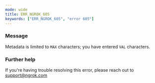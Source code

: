```yaml
---
mode: wide
title: ERR_NGROK_605
keywords: ["ERR_NGROK_605", "error 605"]
---
```


### Message

Metadata is limited to `MAX` characters; you have entered `VAL` characters.

### Further help

If you're having trouble resolving this error, please reach out to [support@ngrok.com](mailto:support@ngrok.com?subject=Help%20with%20ERR_NGROK_605)
